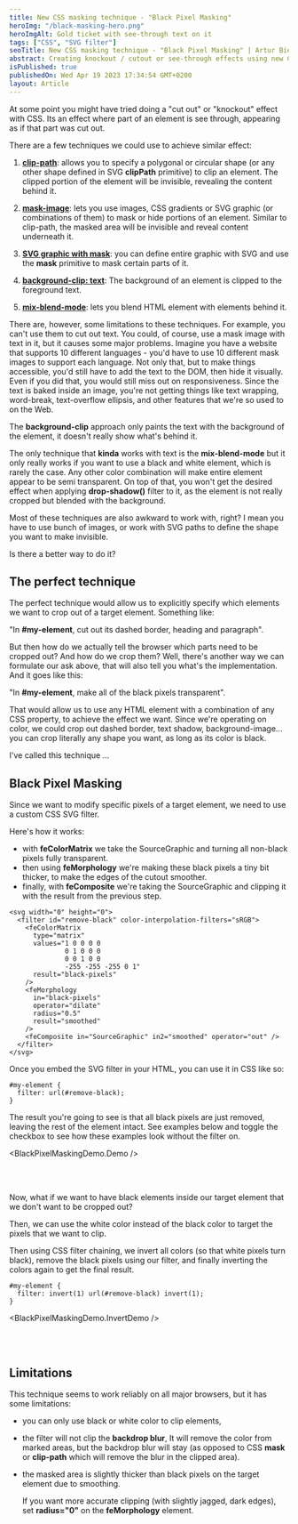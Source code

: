 ```yaml
---
title: New CSS masking technique - "Black Pixel Masking"
heroImg: "/black-masking-hero.png"
heroImgAlt: Gold ticket with see-through text on it
tags: ["CSS", "SVG filter"]
seoTitle: New CSS masking technique - "Black Pixel Masking" | Artur Bień
abstract: Creating knockout / cutout or see-through effects using new CSS SVG filter masking technique.
isPublished: true
publishedOn: Wed Apr 19 2023 17:34:54 GMT+0200
layout: Article
---
```


At some point you might have tried doing a "cut out" or "knockout" effect with CSS.
Its an effect where part of an element is see through, appearing as if that
part was cut out.

There are a few techniques we could use to achieve similar effect:

1. [**clip-path**](https://bennettfeely.com/clippy/): allows you to specify a polygonal or circular shape
   (or any other shape defined in SVG **clipPath** primitive) to clip an element.
   The clipped portion of the element will be invisible, revealing the content behind it.

2. [**mask-image**](https://developer.mozilla.org/en-US/docs/Web/CSS/mask-image): lets you use images, CSS gradients or SVG graphic (or combinations of them)
   to mask or hide portions of an element. Similar to clip-path, the masked area will be
   invisible and reveal content underneath it.

3. [**SVG graphic with mask**](https://css-tricks.com/snippets/svg/svg-knockout-text/): you can define entire graphic with SVG and
   use the **mask** primitive to mask certain parts of it.

4. [**background-clip: text**](https://mgearon.com/css/css-background-clip-text/): The background of an element is clipped to the foreground text.

5. [**mix-blend-mode**](https://css-tricks.com/css-techniques-and-effects-for-knockout-text/): lets you blend HTML element with elements behind it.

There are, however, some limitations to these techniques. For example, you can't
use them to cut out text.
You could, of course, use a mask image with text in it, but it causes some major problems.
Imagine you have a website that supports 10 different languages -
you'd have to use 10 different mask images to support each language.
Not only that, but to make things accessible, you'd still have to add the text to the DOM,
then hide it visually.
Even if you did that, you would still miss out on responsiveness. Since the text is baked
inside an image, you're not getting things like text wrapping, word-break,
text-overflow ellipsis, and other features that we're so used to on the Web.

The **background-clip** approach only paints the text with the background of the element,
it doesn't really show what's behind it.

The only technique that **kinda** works with text is the **mix-blend-mode** but it
only really works if you want to use a black and white element, which is rarely the case.
Any other color combination will make entire element appear to be semi transparent.
On top of that, you won't get the desired effect when applying **drop-shadow()** filter to it,
as the element is not really cropped but blended with the background.

Most of these techniques are also awkward to work with, right?
I mean you have to use bunch of images, or work with SVG paths to define the
shape you want to make invisible.

Is there a better way to do it?

## The perfect technique

The perfect technique would allow us to explicitly specify which elements
we want to crop out of a target element. Something like:

"In **#my-element**, cut out its dashed border, heading and paragraph".

But then how do we actually tell the browser which parts need to be cropped out?
And how do we crop them?
Well, there's another way we can formulate our ask above, that will also
tell you what's the implementation. And it goes like this:

"In **#my-element**, make all of the black pixels transparent".

That would allow us to use any HTML element with a combination of any CSS property,
to achieve the effect we want. Since we're operating on color, we could crop out
dashed border, text shadow, background-image... you can crop literally any shape you want,
as long as its color is black.

I've called this technique ...

## Black Pixel Masking

Since we want to modify specific pixels of a target element,
we need to use a custom CSS SVG filter.

Here's how it works:

- with **feColorMatrix** we take the SourceGraphic and turning all non-black pixels
  fully transparent.
- then using **feMorphology** we're making these black pixels a tiny bit thicker,
  to make the edges of the cutout smoother.
- finally, with **feComposite** we're taking the SourceGraphic and clipping it
  with the result from the previous step.

```
<svg width="0" height="0">
  <filter id="remove-black" color-interpolation-filters="sRGB">
    <feColorMatrix
      type="matrix"
      values="1 0 0 0 0
              0 1 0 0 0
              0 0 1 0 0
              -255 -255 -255 0 1"
      result="black-pixels"
    />
    <feMorphology
      in="black-pixels"
      operator="dilate"
      radius="0.5"
      result="smoothed"
    />
    <feComposite in="SourceGraphic" in2="smoothed" operator="out" />
  </filter>
</svg>
```

Once you embed the SVG filter in your HTML, you can use it in CSS like so:

```
#my-element {
  filter: url(#remove-black);
}
```

The result you're going to see is that all black pixels are just removed,
leaving the rest of the element intact. See examples below and toggle
the checkbox to see how these examples look without the filter on.

<BlackPixelMaskingDemo.Demo />

<br />
<br />

Now, what if we want to have black elements inside
our target element that we don't want to be cropped out?

Then, we can use the white color instead of the black color to
target the pixels that we want to clip.

Then using CSS filter chaining, we invert all colors (so that white pixels turn black),
remove the black pixels using our filter, and finally inverting the colors again
to get the final result.

```
#my-element {
  filter: invert(1) url(#remove-black) invert(1);
}
```

<BlackPixelMaskingDemo.InvertDemo />

<br />
<br />
<Separator />

## Limitations

This technique seems to work reliably on all major browsers, but it has some limitations:

- you can only use black or white color to clip elements,
- the filter will not clip the **backdrop blur**,
  It will remove the color from marked areas, but the backdrop blur will stay
  (as opposed to CSS **mask** or **clip-path** which will remove the blur in the clipped area).
- the masked area is slightly thicker than black pixels on the target element due to
  smoothing.

  If you want more accurate clipping (with slightly jagged, dark edges), set **radius="0"**
  on the **feMorphology** element.
